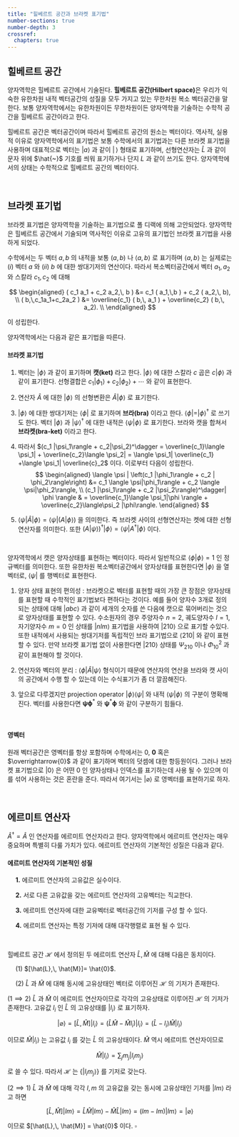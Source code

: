 ```yaml
---
title: "힐베르트 공간과 브라켓 표기법"
number-sections: true
number-depth: 3
crossref:
  chapters: true
---
```



## 힐베르트 공간 {#sec-part1_hilbert_space}

양자역학은 힐베르트 공간에서 기술된다. **힐베르트 공간(Hilbert space)**은 우리가 익숙한 유한차원 내적 벡터공간의 성질을 모두 가지고 있는 무한차원 복소 벡터공간을 말한다. 보통 양자역학에서는 유한차원이든 무한차원이든 양자역학을 기술하는 수학적 공간을 힐베르트 공간이라고 한다.

힐베르트 공간은 벡터공간이며 따라서 힐베르트 공간의 원소는 벡터이다. 역사적, 실용적 이유로 양자역학에서의 표기법은 보통 수학에서의 표기법과는 다른 브라켓 표기법을 사용하며 대표적으로 벡터는 $|a\rangle$ 과 같이 $|\,\rangle$ 형태로 표기하며, 선형연산자는 $\hat{L}$ 과 같이 문자 위에 $\hat{~}$ 기호를 씌워 표기하거나 단지 $L$ 과 같이 쓰기도 한다. 양자역학에서의 상태는 수학적으로 힐베르트 공간의 벡터이다. 

</br>

## 브라켓 표기법 {#sec-part1_braket_notation}

브라켓 표기법은 양자역학을 기술하는 표기법으로 폴 디랙에 의해 고안되었다. 양자역학은 힐베르트 공간에서 기술되며 역사적인 이유로 고유의 표기법인 브라켓 표기법을 사용하게 되었다. 

수학에서는 두 벡터 $a,\,b$ 의 내적을 보통 $(a,\,b)$ 나 $\langle a,\, b\rangle$ 로 표기하며 $\langle a,\,b\rangle$ 는 실제로는 $(i)$ 벡터 $a$ 와 $(ii)$ $b$ 에 대한 쌍대기저의 연산이다. 따라서 복소벡터공간에서 벡터 $a_1,\,a_2$ 와 스칼라 $c_1,\,c_2$ 에 대해

$$
\begin{aligned}
( c_1 a_1 + c_2 a_2,\, b ) &= c_1 ( a_1,\,b ) + c_2 ( a_2,\, b), \\
( b,\,c_1a_1+c_2a_2 ) &= \overline{c_1} ( b,\, a_1 ) + \overline{c_2} ( b,\, a_2). \\
\end{aligned}
$$

이 성립한다. 

양자역학에서는 다음과 같은 표기법을 따른다.

::: {.callout-important icon="false"}

#### 브라켓 표기법

1. 벡터는 $|\phi\rangle$ 과 같이 표기하며 **캣(ket)** 라고 한다. $|\phi\rangle$ 에 대한 스칼라 $c$ 곱은 $c|\phi\rangle$ 과 같이 표기한다. 선형결합은 $c_1|\phi_1\rangle + c_2|\phi_2\rangle + \cdots$ 와 같이 표현한다.

2. 연산자 $\hat{A}$ 에 대한 $|\phi\rangle$ 의 선형변환은 $\hat{A}|\phi\rangle$ 로 표기한다. 
  
3. $|\phi \rangle$ 에 대한 쌍대기저는 $\langle \phi|$ 로 표기하며 **브라(bra)** 이라고 한다. $\langle \phi| = | \phi\rangle^\dagger$ 로 쓰기도 한다. 벡터 $|\phi\rangle$ 과 $|\psi\rangle^\dagger$ 에 대한 내적은 $\langle \psi | \phi \rangle$ 로 표기한다. 브라와 캣을 합쳐서 **브라켓(bra-ket)** 이라고 한다. 

4. 따라서 $(c_1 |\psi_1\rangle + c_2|\psi_2)^\dagger = \overline{c_1}\langle \psi_1| + \overline{c_2}\langle \psi_2| = \langle \psi_1| \overline{c_1} +\langle \psi_1| \overline{c}_2$ 이다. 이로부터 다음이 성립한다.  
$$
\begin{aligned}
\langle \psi | \left(c_1  |\phi_1\rangle + c_2 | \phi_2\rangle\right) &= c_1 \langle \psi|\phi_1\rangle + c_2 \langle \psi|\phi_2\rangle, \\
(c_1 |\psi_1\rangle + c_2 |\psi_2\rangle)^\dagger| \phi \rangle & = \overline{c_1}\langle \psi_1|\phi \rangle + \overline{c_2}\langle\psi_2 |\phi\rangle. 
\end{aligned}
$$


5. $\langle \psi | \hat{A} |\phi \rangle = \langle \psi| (A| \phi \rangle)$ 을 의미한다. 즉 브라켓 사이의 선형연산자는 켓에 대한 선형연산자를 의미한다. 또한 $(A|\psi\rangle)^\dagger |\phi\rangle = \langle \psi|A^\dagger|\phi\rangle$ 이다. 

:::


<br>

양자역학에서 캣은 양자상태를 표현하는 벡터이다. 따라서 일반적으로 $\langle \phi | \phi \rangle =1$ 인 정규벡터를 의미한다. 또한 유한차원 복소벡터공간에서 양자상태를 표현한다면 $|\phi\rangle$ 을 열벡터로, $\langle \psi |$ 를 행벡터로 표현한다. 

1. 양자 상태 표현의 편의성 : 브라켓으로 벡터를 표현할 때의 가장 큰 장점은 양자상태를 표현할 때 수학적인 표기법보다 편하다는 것이다. 예를 들어 양자수 3개로 정의되는 상태에 대해 $|abc\rangle$ 과 같이 세개의 숫자를 쓴 다음에 캣으로 묶어버리는 것으로 양자상태를 표현할 수 있다. 수소원자의 경우 주양자수 $n=2$, 궤도양자수 $l=1$, 자기양자수 $m=0$ 인 상태를 $|nlm\rangle$ 표기법을 사용하여 $|210\rangle$ 으로 표기할 수있다. 또한 내적에서 사용되는 쌍대기저를 독립적인 브라 표기법으로 $\langle 210 |$ 와 같이 표현 할 수 있다. 만약 브라켓 표기법 없이 사용한다면 $|210\rangle$ 상태를 $\Psi_{210}$ 이나 $\Phi^2_{10}$ 과 같이 표현해야 할 것이다. 

2. 연산자와 벡터의 분리 : $\langle\phi | \hat{A} |\psi\rangle$ 형식이기 때문에 연산자의 연산을 브라와 캣 사이의 공간에서 수행 할 수 있는데 이는 수식표기가 좀 더 깔끔해진다.

3. 앞으로 다루겠지만 projection operator $|\phi\rangle\langle \psi|$ 와 내적 $\langle \psi|\phi\rangle$ 의 구분이 명확해진다. 벡터를 사용한다면 $\boldsymbol{\psi} \boldsymbol{\phi}^\ast$ 와 $\boldsymbol{\psi}^\ast\boldsymbol{\phi}$ 와 같이 구분하기 힘들다. 

</br>

#### 영벡터

원래 벡터공간은 영벡터를 항상 포함하며 수학에서는 $0$, $\boldsymbol{0}$ 혹은 $\overrightarrow{0}$ 과 같이 표기하며 벡터의 덧셈에 대한 항등원이다. 그러나 브라켓 표기법으로 $|0\rangle$ 은 어떤 $0$ 인 양자상태나 인덱스를 표기하는데 사용 될 수 있으며 이를 섞어 사용하는 것은 혼란을 준다. 따라서 여기서는 $|\varnothing\rangle$ 로 영벡터를 표현하기로 하자. 

</br>


## 에르미트 연산자 {#sec-part1_hermitian_operator}

$\hat{A}^\dagger = \hat{A}$ 인 연산자를 에르미트 연산자라고 한다. 양자역학에서 에르미트 연산자는 매우 중요하며 특별히 다룰 가치가 있다. 에르미트 연산자의 기본적인 성질은 다음과 같다.

::: {.callout-note icon="false"}

#### 에르미트 연산자의 기본적인 성질

&emsp; **1.** 에르미트 연산자의 고유값은 실수이다.

&emsp; **2.** 서로 다른 고유값을 갖는 에르미트 연산자의 고유벡터는 직교한다.

&emsp; **3.** 에르미트 연산자에 대한 교유벡터로 벡터공간의 기저를 구성 할 수 있다.

&emsp; **4.** 에르미트 연산자는 특정 기저에 대해 대각행렬로 표현 될 수 있다.

:::

</br>

::: {#prp-part1_uncertainty_1}

힐베르트 공간 $\mathcal{H}$ 에서 정의된 두 에르미트 연산자 $\hat{L},\, \hat{M}$ 에 대해 다음은 동치이다.

&emsp; ($1$) $[\hat{L},\, \hat{M}]= \hat{0}$.

&emsp; ($2$) $\hat{L}$ 과 $\hat{M}$ 에 대해 동시에 고유상태인 벡터로 이루어진 $\mathcal{H}$ 의 기저가 존재한다.
:::

::: {.proof}

($1 \implies 2$) $\hat{L}$ 과 $\hat{M}$ 이 에르미트 연산자이므로 각각의 고유상태로 이루어진 $\mathcal{H}$ 의 기저가 존재한다. 고유값 $l_i$ 인 $\hat{L}$ 의 고유상태를 $|l_i\rangle$ 로 표기하자. 

$$
|\varnothing\rangle=[\hat{L},\, \hat{M}]|l_i\rangle = (\hat{L}\hat{M}- \hat{M} l_i) |l_i\rangle = (\hat{L}- l_i) \hat{M}|l_i\rangle
$$

이므로 $\hat{M}|l_i\rangle$ 는 고유값 $l_i$ 를 갖는 $\hat{L}$ 의 고유상태이다. $\hat{M}$ 역시 에르미트 연산자이므로 

$$
\hat{M}|l_i\rangle = \sum_j m_j|l_i m_j\rangle
$$

로 쓸 수 있다. 따라서 $\mathcal{H}$ 는 $\{|l_i m_j\rangle \}$ 를 기저로 갖는다.

($2 \implies 1$) $\hat{L}$ 과 $\hat{M}$ 에 대해 각각 $l,\,m$ 의 고유값을 갖는 동시에 고유상태인 기저를 $|lm\rangle$ 라고 하면 

$$
[\hat{L},\, \hat{M}]|lm\rangle = \hat{L}\hat{M}|lm\rangle - \hat{M}\hat{L}|lm\rangle = (lm-lm)|lm\rangle = |\varnothing\rangle
$$

이므로 $[\hat{L},\, \hat{M}] = \hat{0}$ 이다. $\square$
:::

</br>

